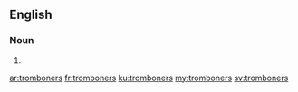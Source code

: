 ==English==

===Noun===
{{head|en}}

# {{plural of|tromboner}}

[[ar:tromboners]]
[[fr:tromboners]]
[[ku:tromboners]]
[[my:tromboners]]
[[sv:tromboners]]